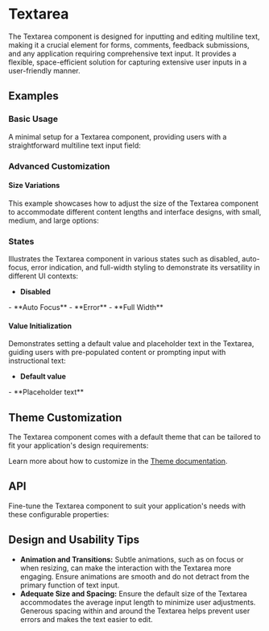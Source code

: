 
<Meta title="Docs/Components/Form/Textarea" />

# Textarea
The Textarea component is designed for inputting and editing multiline text, making it a crucial element for forms, comments, feedback submissions, and any application requiring comprehensive text input. 
It provides a flexible, space-efficient solution for capturing extensive user inputs in a user-friendly manner.

## Examples
### Basic Usage
A minimal setup for a Textarea component, providing users with a straightforward multiline text input field:
<Canvas sourceState="shown" of={TextareaStories.Basic} />
### Advanced Customization
#### Size Variations
This example showcases how to adjust the size of the Textarea component to accommodate different content lengths and interface designs, with small, medium, and large options:
<Canvas of={TextareaStories.Sizes} />
### States
Illustrates the Textarea component in various states such as disabled, auto-focus, error indication, and full-width styling to demonstrate its versatility in different UI contexts:
- **Disabled**
<Canvas of={TextareaStories.Disabled} />
- **Auto Focus**
<Canvas of={TextareaStories.AutoFocus} />
- **Error**
<Canvas of={TextareaStories.Error} />
- **Full Width**
<Canvas of={TextareaStories.FullWidth} />

#### Value Initialization
Demonstrates setting a default value and placeholder text in the Textarea, guiding users with pre-populated content or prompting input with instructional text:
- **Default value**
<Canvas of={TextareaStories.DefaultValue} />
- **Placeholder text**
<Canvas of={TextareaStories.Placeholder} />

## Theme Customization
The Textarea component comes with a default theme that can be tailored to fit your application's design requirements:

<ThemeRender theme={darkTextareaTheme} />

Learn more about how to customize in the [Theme documentation](?path=/docs/docs-theme-getting-started--docs).

## API
Fine-tune the Textarea component to suit your application's needs with these configurable properties:
<ArgTypes of={Textarea} />

## Design and Usability Tips

- **Animation and Transitions:** Subtle animations, such as on focus or when resizing, can make the interaction with the Textarea more engaging. Ensure animations are smooth and do not detract from the primary function of text input.
- **Adequate Size and Spacing:** Ensure the default size of the Textarea accommodates the average input length to minimize user adjustments. Generous spacing within and around the Textarea helps prevent user errors and makes the text easier to edit.